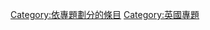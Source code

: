 {{portal|英國}}
{{Wikipedia category}}
{{cat more|Wikipedia:英國專題}}
{{CatAutoTOC}}

[[Category:依專題劃分的條目|Category:依專題劃分的條目]]
[[Category:英國專題|Category:英國專題]]